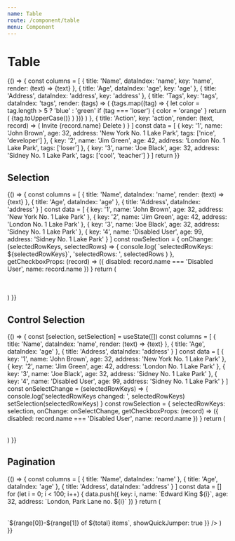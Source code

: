 ```yaml
---
name: Table
route: /component/table
menu: Component
---
```



# Table

<Playground>
  {() => {
    const columns = [
      {
        title: 'Name',
        dataIndex: 'name',
        key: 'name',
        render: (text) => <a>{text}</a>
      },
      {
        title: 'Age',
        dataIndex: 'age',
        key: 'age'
      },
      {
        title: 'Address',
        dataIndex: 'address',
        key: 'address'
      },
      {
        title: 'Tags',
        key: 'tags',
        dataIndex: 'tags',
        render: (tags) => (
          <React.Fragment>
            {tags.map((tag) => {
              let color = tag.length > 5 ? 'blue' : 'green'
              if (tag === 'loser') {
                color = 'orange'
              }
              return (
                <Tag color={color} key={tag}>
                  {tag.toUpperCase()}
                </Tag>
              )
            })}
          </React.Fragment>
        )
      },
      {
        title: 'Action',
        key: 'action',
        render: (text, record) => (
          <Space>
            <a>Invite {record.name}</a>
            <a>Delete</a>
          </Space>
        )
      }
    ]
    const data = [
      {
        key: '1',
        name: 'John Brown',
        age: 32,
        address: 'New York No. 1 Lake Park',
        tags: ['nice', 'developer']
      },
      {
        key: '2',
        name: 'Jim Green',
        age: 42,
        address: 'London No. 1 Lake Park',
        tags: ['loser']
      },
      {
        key: '3',
        name: 'Joe Black',
        age: 32,
        address: 'Sidney No. 1 Lake Park',
        tags: ['cool', 'teacher']
      }
    ]
    return <Table columns={columns} dataSource={data} />
  }}
</Playground>

## Selection

<Playground>
  {() => {
    const columns = [
      {
        title: 'Name',
        dataIndex: 'name',
        render: (text) => <a>{text}</a>
      },
      {
        title: 'Age',
        dataIndex: 'age'
      },
      {
        title: 'Address',
        dataIndex: 'address'
      }
    ]
    const data = [
      {
        key: '1',
        name: 'John Brown',
        age: 32,
        address: 'New York No. 1 Lake Park'
      },
      {
        key: '2',
        name: 'Jim Green',
        age: 42,
        address: 'London No. 1 Lake Park'
      },
      {
        key: '3',
        name: 'Joe Black',
        age: 32,
        address: 'Sidney No. 1 Lake Park'
      },
      {
        key: '4',
        name: 'Disabled User',
        age: 99,
        address: 'Sidney No. 1 Lake Park'
      }
    ]
    const rowSelection = {
      onChange: (selectedRowKeys, selectedRows) => {
        console.log(
          `selectedRowKeys: ${selectedRowKeys}`,
          'selectedRows: ',
          selectedRows
        )
      },
      getCheckboxProps: (record) => ({
        disabled: record.name === 'Disabled User',
        name: record.name
      })
    }
    return (
      <div>
        <Table
          rowSelection={{
            type: 'checkbox',
            ...rowSelection
          }}
          columns={columns}
          dataSource={data}
        />
        <Divider />
        <Table
          rowSelection={{
            type: 'radio',
            ...rowSelection
          }}
          columns={columns}
          dataSource={data}
        />
      </div>
    )
  }}
</Playground>

## Control Selection

<Playground>
  {() => {
    const [selection, setSelection] = useState([])
    const columns = [
      {
        title: 'Name',
        dataIndex: 'name',
        render: (text) => <a>{text}</a>
      },
      {
        title: 'Age',
        dataIndex: 'age'
      },
      {
        title: 'Address',
        dataIndex: 'address'
      }
    ]
    const data = [
      {
        key: '1',
        name: 'John Brown',
        age: 32,
        address: 'New York No. 1 Lake Park'
      },
      {
        key: '2',
        name: 'Jim Green',
        age: 42,
        address: 'London No. 1 Lake Park'
      },
      {
        key: '3',
        name: 'Joe Black',
        age: 32,
        address: 'Sidney No. 1 Lake Park'
      },
      {
        key: '4',
        name: 'Disabled User',
        age: 99,
        address: 'Sidney No. 1 Lake Park'
      }
    ]
    const onSelectChange = (selectedRowKeys) => {
      console.log('selectedRowKeys changed: ', selectedRowKeys)
      setSelection(selectedRowKeys)
    }
    const rowSelection = {
      selectedRowKeys: selection,
      onChange: onSelectChange,
      getCheckboxProps: (record) => ({
        disabled: record.name === 'Disabled User',
        name: record.name
      })
    }
    return (
      <div>
        <Table
          rowSelection={{
            type: 'checkbox',
            ...rowSelection
          }}
          columns={columns}
          dataSource={data}
        />
      </div>
    )
  }}
</Playground>

## Pagination

<Playground>
  {() => {
    const columns = [
      {
        title: 'Name',
        dataIndex: 'name'
      },
      {
        title: 'Age',
        dataIndex: 'age'
      },
      {
        title: 'Address',
        dataIndex: 'address'
      }
    ]
    const data = []
    for (let i = 0; i < 100; i++) {
      data.push({
        key: i,
        name: `Edward King ${i}`,
        age: 32,
        address: `London, Park Lane no. ${i}`
      })
    }
    return (
      <Table
        columns={columns}
        dataSource={data}
        pagination={{
          showTotal: (total, range) =>
            `${range[0]}-${range[1]} of ${total} items`,
          showQuickJumper: true
        }}
      />
    )
  }}
</Playground>
